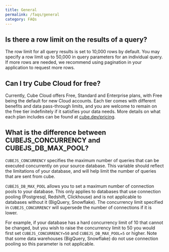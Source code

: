 ```yaml
---
title: General
permalink: /faqs/general
category: FAQs
---
```


## Is there a row limit on the results of a query?

The row limit for all query results is set to 10,000 rows by default. You may
specify a row limit up to 50,000 in query parameters for an individual query. If
more rows are needed, we recommend using pagination in your application to
request more rows.

## Can I try Cube Cloud for free?

Currently, Cube Cloud offers Free, Standard and Enterprise plans, with Free
being the default for new Cloud accounts. Each tier comes with different
benefits and data pass-through limits, and you are welcome to remain on the free
tier indefinitely if it satisfies your data needs. More details on what each
plan includes can be found at [cube.dev/pricing](https://cube.dev/pricing).

## What is the difference between CUBEJS_CONCURRENCY and CUBEJS_DB_MAX_POOL?

`CUBEJS_CONCURRENCY` specifies the maximum number of queries that can be
executed concurrently on your source database. This variable should reflect the
limitations of your database, and will help limit the number of queries that are
sent from cube.

`CUBEJS_DB_MAX_POOL` allows you to set a maximum number of connection pools to
your database. This only applies to databases that use connection pooling
(Postgresql, Redshift, Clickhouse) and is not applicable to databases without it
(BigQuery, Snowflake). The concurrency limit specified in `CUBEJS_CONCURRENCY`
will supersede the number of connections if it is lower.

For example, if your database has a hard concurrency limit of 10 that cannot be
changed, but you wish to raise the concurrency limit to 50 you would first set
`CUBEJS_CONCURRENCY=50` and `CUBEJS_DB_MAX_POOL=5` or higher. Note that some
data warehouses (BigQuery, Snowflake) do not use connection pooling so this
parameter is not applicable.
